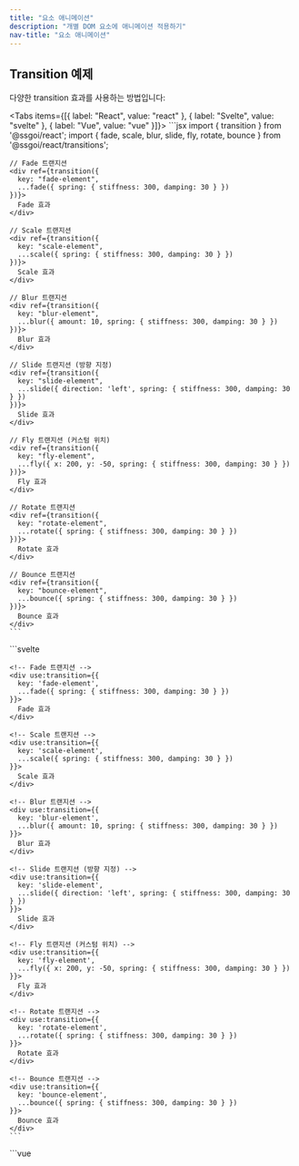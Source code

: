 ```yaml
---
title: "요소 애니메이션"
description: "개별 DOM 요소에 애니메이션 적용하기"
nav-title: "요소 애니메이션"
---
```


## Transition 예제

다양한 transition 효과를 사용하는 방법입니다:

<Tabs items={[{ label: "React", value: "react" }, { label: "Svelte", value: "svelte" }, { label: "Vue", value: "vue" }]}>
  <TabPanel value="react">
    ```jsx
    import { transition } from '@ssgoi/react';
    import { fade, scale, blur, slide, fly, rotate, bounce } from '@ssgoi/react/transitions';

    // Fade 트랜지션
    <div ref={transition({
      key: "fade-element",
      ...fade({ spring: { stiffness: 300, damping: 30 } })
    })}>
      Fade 효과
    </div>

    // Scale 트랜지션
    <div ref={transition({
      key: "scale-element",
      ...scale({ spring: { stiffness: 300, damping: 30 } })
    })}>
      Scale 효과
    </div>

    // Blur 트랜지션
    <div ref={transition({
      key: "blur-element",
      ...blur({ amount: 10, spring: { stiffness: 300, damping: 30 } })
    })}>
      Blur 효과
    </div>

    // Slide 트랜지션 (방향 지정)
    <div ref={transition({
      key: "slide-element",
      ...slide({ direction: 'left', spring: { stiffness: 300, damping: 30 } })
    })}>
      Slide 효과
    </div>

    // Fly 트랜지션 (커스텀 위치)
    <div ref={transition({
      key: "fly-element",
      ...fly({ x: 200, y: -50, spring: { stiffness: 300, damping: 30 } })
    })}>
      Fly 효과
    </div>

    // Rotate 트랜지션
    <div ref={transition({
      key: "rotate-element",
      ...rotate({ spring: { stiffness: 300, damping: 30 } })
    })}>
      Rotate 효과
    </div>

    // Bounce 트랜지션
    <div ref={transition({
      key: "bounce-element",
      ...bounce({ spring: { stiffness: 300, damping: 30 } })
    })}>
      Bounce 효과
    </div>
    ```

  </TabPanel>
  <TabPanel value="svelte">
    ```svelte
    <script>
      import { transition } from '@ssgoi/svelte';
      import { fade, scale, blur, slide, fly, rotate, bounce } from '@ssgoi/svelte/transitions';
    </script>

    <!-- Fade 트랜지션 -->
    <div use:transition={{
      key: 'fade-element',
      ...fade({ spring: { stiffness: 300, damping: 30 } })
    }}>
      Fade 효과
    </div>

    <!-- Scale 트랜지션 -->
    <div use:transition={{
      key: 'scale-element',
      ...scale({ spring: { stiffness: 300, damping: 30 } })
    }}>
      Scale 효과
    </div>

    <!-- Blur 트랜지션 -->
    <div use:transition={{
      key: 'blur-element',
      ...blur({ amount: 10, spring: { stiffness: 300, damping: 30 } })
    }}>
      Blur 효과
    </div>

    <!-- Slide 트랜지션 (방향 지정) -->
    <div use:transition={{
      key: 'slide-element',
      ...slide({ direction: 'left', spring: { stiffness: 300, damping: 30 } })
    }}>
      Slide 효과
    </div>

    <!-- Fly 트랜지션 (커스텀 위치) -->
    <div use:transition={{
      key: 'fly-element',
      ...fly({ x: 200, y: -50, spring: { stiffness: 300, damping: 30 } })
    }}>
      Fly 효과
    </div>

    <!-- Rotate 트랜지션 -->
    <div use:transition={{
      key: 'rotate-element',
      ...rotate({ spring: { stiffness: 300, damping: 30 } })
    }}>
      Rotate 효과
    </div>

    <!-- Bounce 트랜지션 -->
    <div use:transition={{
      key: 'bounce-element',
      ...bounce({ spring: { stiffness: 300, damping: 30 } })
    }}>
      Bounce 효과
    </div>
    ```
  </TabPanel>
  <TabPanel value="vue">
    ```vue
    <template>
      <!-- Fade 트랜지션 -->
      <div v-transition="{
        key: 'fade-element',
        ...fade({ spring: { stiffness: 300, damping: 30 } })
      }">
        Fade 효과
      </div>

      <!-- Scale 트랜지션 -->
      <div v-transition="{
        key: 'scale-element',
        ...scale({ spring: { stiffness: 300, damping: 30 } })
      }">
        Scale 효과
      </div>

      <!-- Blur 트랜지션 -->
      <div v-transition="{
        key: 'blur-element',
        ...blur({ amount: 10, spring: { stiffness: 300, damping: 30 } })
      }">
        Blur 효과
      </div>

      <!-- Slide 트랜지션 (방향 지정) -->
      <div v-transition="{
        key: 'slide-element',
        ...slide({ direction: 'left', spring: { stiffness: 300, damping: 30 } })
      }">
        Slide 효과
      </div>

      <!-- Fly 트랜지션 (커스텀 위치) -->
      <div v-transition="{
        key: 'fly-element',
        ...fly({ x: 200, y: -50, spring: { stiffness: 300, damping: 30 } })
      }">
        Fly 효과
      </div>

      <!-- Rotate 트랜지션 -->
      <div v-transition="{
        key: 'rotate-element',
        ...rotate({ spring: { stiffness: 300, damping: 30 } })
      }">
        Rotate 효과
      </div>

      <!-- Bounce 트랜지션 -->
      <div v-transition="{
        key: 'bounce-element',
        ...bounce({ spring: { stiffness: 300, damping: 30 } })
      }">
        Bounce 효과
      </div>
    </template>

    <script setup>
    import { transition } from '@ssgoi/vue';
    import { fade, scale, blur, slide, fly, rotate, bounce } from '@ssgoi/vue/transitions';
    </script>
    ```
  </TabPanel>
</Tabs>

## 기본 구조

### TransitionConfig 인터페이스

```typescript
interface TransitionConfig {
  spring?: {
    stiffness: number; // 스프링 강성 (기본: 300)
    damping: number; // 감쇠 계수 (기본: 30)
  };
  tick?: (progress: number) => void; // in: 0→1, out: 1→0
  prepare?: (element: HTMLElement) => void; // 애니메이션 시작 전 초기 설정
  onStart?: () => void;
  onEnd?: () => void;
}
```

### 트랜지션 정의

```typescript
interface Transition {
  in?: (element: HTMLElement) => TransitionConfig;
  out?: (element: HTMLElement) => TransitionConfig;
}
```

### 동작 원리

1. **마운트 시**: 요소가 DOM에 추가될 때 `in` 함수 실행
2. **언마운트 시**: 요소가 제거되기 전 `out` 함수 실행
3. **애니메이션**: 스프링 물리 엔진이 progress 생성
   - in: 0 → 1
   - out: 1 → 0
4. **tick 콜백**: 매 프레임마다 호출되어 스타일 업데이트

### 트랜지션 프리셋

```typescript
import { fade, scale /** 등등 */ } from "@ssgoi/react/transitions";
```

## 프레임워크별 사용법

<Tabs items={[{ label: "React", value: "react" }, { label: "Svelte", value: "svelte" }, { label: "Vue", value: "vue" }]}>
  <TabPanel value="react">
    ```jsx
    import { transition } from "@ssgoi/react";

    <div
      ref={transition({
        key: "unique-key",
        in: (element) => ({
          tick: (progress) => {
            element.style.opacity = progress;
            element.style.transform = `translateY(${20 * (1 - progress)}px)`;
          },
        }),
        out: (element) => ({
          tick: (progress) => {
            element.style.opacity = 1 - progress;
          },
        }),
      })}
    >
      Content
    </div>
    ```
  </TabPanel>
  
  <TabPanel value="svelte">
    ```svelte
    <script>
      import { transition } from '@ssgoi/svelte';
    </script>

    <div use:transition={{
      key: 'unique-key',
      in: (element) => ({
        tick: (progress) => {
          element.style.opacity = progress;
          element.style.transform = `translateY(${20 * (1 - progress)}px)`;
        }
      }),
      out: (element) => ({
        tick: (progress) => {
          element.style.opacity = 1 - progress;
        }
      })
    }}>
      Content
    </div>
    ```
  </TabPanel>
  
  <TabPanel value="vue">
    ```vue
    <template>
      <div v-transition="{
        key: 'unique-key',
        in: (element) => ({
          tick: (progress) => {
            element.style.opacity = progress;
            element.style.transform = `translateY(${20 * (1 - progress)}px)`;
          }
        }),
        out: (element) => ({
          tick: (progress) => {
            element.style.opacity = 1 - progress;
          }
        })
      }">
        내용
      </div>
    </template>

    <script setup>
    import { transition } from '@ssgoi/vue';
    </script>
    ```
  </TabPanel>
</Tabs>

## Progress 동작 방식

### key

- `key`는 페이지 내에서 고유해야 함 (DOM이 생성되거나 삭제될 때도 애니메이션 상태를 추적할 수 있도록)
- `key`를 설정하지 않으면 기본적으로 호출 위치 기반의 자동 키가 생성됨

### in 애니메이션

- progress: 0 → 1
- 요소가 나타날 때 실행
- 투명도 0에서 1로, 작은 크기에서 원래 크기로

### out 애니메이션

- progress: 1 → 0
- 요소가 사라질 때 실행
- 투명도 1에서 0으로, 원래 크기에서 작은 크기로

```jsx
// 예시: in과 out의 차이
{
  in: (element) => ({
    tick: (progress) => {
      // progress: 0 → 1
      element.style.opacity = progress;  // 0 → 1
    }
  }),
  out: (element) => ({
    tick: (progress) => {
      // progress: 1 → 0
      element.style.opacity = progress;  // 1 → 0
    }
  })
}
```

## prepare 콜백

애니메이션이 시작되기 전에 DOM 요소를 준비하는 단계입니다:

```jsx
{
  in: {
    prepare: (element) => {
      // tick이 실행되기 전에 초기 상태 설정
      element.style.willChange = 'opacity, transform';
    },
    tick: (progress) => ({
      opacity: progress,
      transform: `translateY(${20 * (1 - progress)}px)`
    })
  }
}
```
